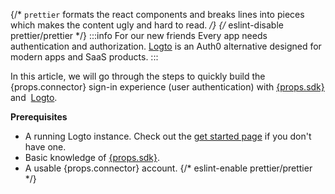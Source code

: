 {/* `prettier` formats the react components and breaks lines into pieces which makes the content ugly and hard to read. */}
{/* eslint-disable prettier/prettier */}
:::info For our new friends
Every app needs authentication and authorization. [Logto](https://logto.io) is an Auth0 alternative designed for modern apps and SaaS products.
:::

<p>
  In this article, we will go through the steps to quickly build the {props.connector} sign-in
  experience (user authentication) with <a href={props.link} target="_blank" rel="noopener">{props.sdk}</a> and&nbsp;
  <a href="https://logto.io" target="_blank" rel="noopener">Logto</a>.
</p>

**Prerequisites**

- A running Logto instance. Check out the [get started page](/docs/tutorials/get-started/) if you don't have one.
- <span>Basic knowledge of <a href={props.link} target="_blank" rel="noopener">{props.sdk}</a>.</span>
- <span>A usable {props.connector} account.</span>
{/* eslint-enable prettier/prettier */}
